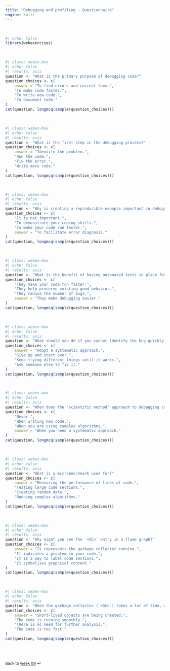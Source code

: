 ```yaml
---
title: "Debugging and profiling - Questionnaire"
engine: knitr
---
```


<br>

```r
#| echo: false
library(webexercises)
```

<br>

```r
#| class: webex-box
#| echo: false
#| results: asis
question <- "What is the primary purpose of debugging code?"
question_choices <- c(
    answer = "To find errors and correct them.",
    "To make code faster.",
    "To write new code.",
    "To document code."
)
cat(question, longmcq(sample(question_choices)))
```

<br>

```r
#| class: webex-box
#| echo: false
#| results: asis
question <- "What is the first step in the debugging process?"
question_choices <- c(
    answer = "Identify the problem.",
    "Run the code.",
    "Fix the error.",
    "Write more code."
)
cat(question, longmcq(sample(question_choices)))
```

<br>

```r
#| class: webex-box
#| echo: false
#| results: asis
question <- "Why is creating a reproducible example important in debugging?"
question_choices <- c(
    "It is not important.",
    "To demonstrate your coding skills.",
    "To make your code run faster.",
    answer = "To facilitate error diagnosis."
)
cat(question, longmcq(sample(question_choices)))
```

<br>

```r
#| class: webex-box
#| echo: false
#| results: asis
question <- "What is the benefit of having automated tests in place for code?"
question_choices <- c(
    "They make your code run faster.",
    "They help preserve existing good behavior.",
    "They reduce the number of bugs.",
    answer = "They make debugging easier."
)
cat(question, longmcq(sample(question_choices)))
```

<br>

```r
#| class: webex-box
#| echo: false
#| results: asis
question <- "What should you do if you cannot identify the bug quickly?"
question_choices <- c(
    answer = "Adopt a systematic approach.",
    "Give up and start over.",
    "Keep trying different things until it works.",
    "Ask someone else to fix it."
)
cat(question, longmcq(sample(question_choices)))
```

<br>

```r
#| class: webex-box
#| echo: false
#| results: asis
question <- "When does the 'scientific method' approach to debugging come in handy?"
question_choices <- c(
    "Never.",
    "When writing new code.",
    "When you are using complex algorithms.",
    answer = "When you need a systematic approach."
)
cat(question, longmcq(sample(question_choices)))
```

<br>

```r
#| class: webex-box
#| echo: false
#| results: asis
question <- "What is a microbenchmark used for?"
question_choices <- c(
    answer = "Measuring the performance of lines of code.",
    "Testing large code sections.",
    "Creating random data.",
    "Running complex algorithms."
)
cat(question, longmcq(sample(question_choices)))
```

<br>

```r
#| class: webex-box
#| echo: false
#| results: asis
question <- "Why might you see the `<GC>` entry in a flame graph?"
question_choices <- c(
    answer = "It represents the garbage collector running.",
    "It indicates a problem in your code.",
    "It is a way to label code sections.",
    "It symbolises graphical content."
)
cat(question, longmcq(sample(question_choices)))
```

<br>

```r
#| class: webex-box
#| echo: false
#| results: asis
question <- "When the garbage collector (`<GC>`) takes a lot of time, what does it suggest?"
question_choices <- c(
    answer = "Short-lived objects are being created.",
    "The code is running smoothly.",
    "There is no need for further analysis.",
    "The code is too fast."
)
cat(question, longmcq(sample(question_choices)))
```

<br><br>

::: {style="font-size: 0.875em;"}
Back to [week 09](/weeks/week-9.qmd) ⏎
:::